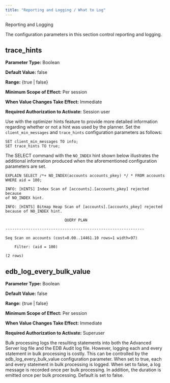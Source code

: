 ```yaml
---
title: "Reporting and Logging / What to Log"
---
```


<div id="reporting_and_logging_what_to_log" class="registered_link"></div>


<div class="index">

Reporting and Logging

</div>

The configuration parameters in this section control reporting and logging.

## trace_hints

**Parameter Type:** Boolean

**Default Value:** false

**Range:** {true | false}

**Minimum Scope of Effect:** Per session

**When Value Changes Take Effect:** Immediate

**Required Authorization to Activate:** Session user

Use with the optimizer hints feature to provide more detailed information regarding whether or not a hint was used by the planner. Set the `client_min_messages` and `trace_hints` configuration parameters as follows:

``` text
SET client_min_messages TO info;
SET trace_hints TO true;
```

The SELECT command with the `NO_INDEX` hint shown below illustrates the additional information produced when the aforementioned configuration parameters are set.

``` text
EXPLAIN SELECT /*+ NO_INDEX(accounts accounts_pkey) */ * FROM accounts WHERE aid = 100;

INFO: [HINTS] Index Scan of [accounts].[accounts_pkey] rejected because
of NO_INDEX hint.

INFO: [HINTS] Bitmap Heap Scan of [accounts].[accounts_pkey] rejected
because of NO_INDEX hint.

                          QUERY PLAN

-------------------------------------------------------------

Seq Scan on accounts (cost=0.00..14461.10 rows=1 width=97)

    Filter: (aid = 100)

(2 rows)
```

## edb_log_every_bulk_value

<div id="edb_log_every_bulk_value_1" class="registered_link"></div>

**Parameter Type:** Boolean

**Default Value:** false

**Range:** {true | false}

**Minimum Scope of Effect:** Per session

**When Value Changes Take Effect:** Immediate

**Required Authorization to Activate:** Superuser

Bulk processing logs the resulting statements into both the Advanced Server log file and the EDB Audit log file. However, logging each and every statement in bulk processing is costly. This can be controlled by the edb_log_every_bulk_value configuration parameter. When set to true, each and every statement in bulk processing is logged. When set to false, a log message is recorded once per bulk processing. In addition, the duration is emitted once per bulk processing. Default is set to false.
